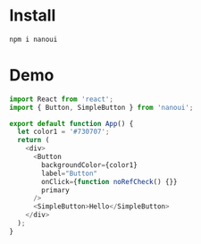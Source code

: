 
# Install
```javascript
npm i nanoui
```

# Demo
```javascript
import React from 'react';
import { Button, SimpleButton } from 'nanoui';

export default function App() {
  let color1 = '#730707';
  return (
    <div>
      <Button
        backgroundColor={color1}
        label="Button"
        onClick={function noRefCheck() {}}
        primary
      />
      <SimpleButton>Hello</SimpleButton>
    </div>
  );
}

```